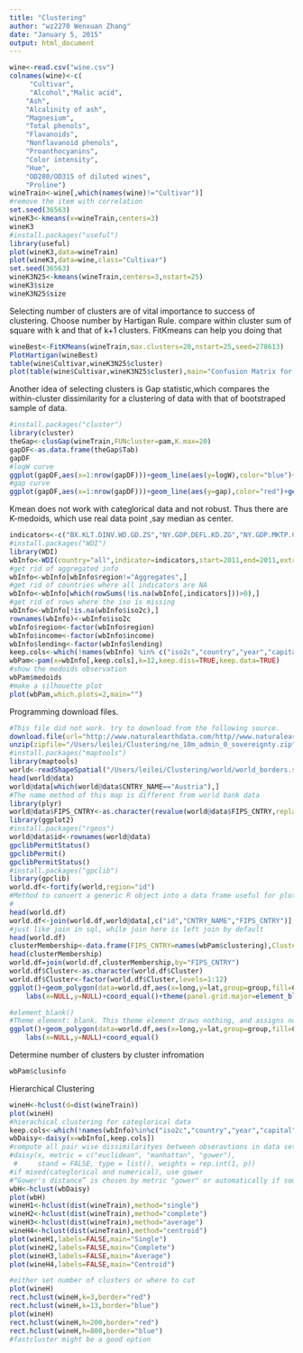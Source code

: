 ```yaml
---
title: "Clustering"
author: "wz2270 Wenxuan Zhang"
date: "January 5, 2015"
output: html_document
---
```


```r
wine<-read.csv("wine.csv")
colnames(wine)<-c(
     "Cultivar",
     "Alcohol","Malic acid",
 	"Ash",
	"Alcalinity of ash",  
 	"Magnesium",
	"Total phenols",
 	"Flavanoids",
 	"Nonflavanoid phenols",
 	"Proanthocyanins",
	"Color intensity",
 	"Hue",
 	"OD280/OD315 of diluted wines",
 	"Proline")
wineTrain<-wine[,which(names(wine)!="Cultivar")]
#remove the item with correlation
set.seed(36563)
wineK3<-kmeans(x=wineTrain,centers=3)
wineK3
#install.packages("useful")
library(useful)
plot(wineK3,data=wineTrain)
plot(wineK3,data=wine,class="Cultivar")
set.seed(36563)
wineK3N25<-kmeans(wineTrain,centers=3,nstart=25)
wineK3$size
wineK3N25$size
```
Selecting number of clusters are of vital importance to success of clustering.
Choose number by Hartigan Rule.
compare within cluster sum of square with k and that of k+1 clusters.
FitKmeans can help you doing that
```r
wineBest<-FitKMeans(wineTrain,max.clusters=20,nstart=25,seed=278613)
PlotHartigan(wineBest)
table(wine$Cultivar,wineK3N25$cluster)
plot(table(wine$Cultivar,wineK3N25$cluster),main="Confusion Matrix for Wine Clustering",xlab="Cultivar",ylab="Cluster")
```
Another idea of selecting clusters is Gap statistic,which compares the within-cluster dissimilarity for a clustering of data with that of bootstraped sample of data.
```r
#install.packages("cluster")
library(cluster)
theGap<-clusGap(wineTrain,FUNcluster=pam,K.max=20)
gapDF<-as.data.frame(theGap$Tab)
gapDF
#logW curve
ggplot(gapDF,aes(x=1:nrow(gapDF)))+geom_line(aes(y=logW),color="blue")+geom_point(aes(y=logW),color="blue")+geom_line(aes(y=E.logW),color="green")+geom_point(aes(y=E.logW),color="green")+labs(x="Number of Clusters")
#gap curve
ggplot(gapDF,aes(x=1:nrow(gapDF)))+geom_line(aes(y=gap),color="red")+geom_point(aes(y=gap),color="red")+geom_errorbar(aes(ymin=gap-SE.sim,ymax=gap+SE.sim),color="red")+labs(x="Number of Clusters",y="Gap")
```
Kmean does not work with categlorical data and not robust. Thus there are K-medoids, which use real data point ,say median as center.
```r
indicators<-c("BX.KLT.DINV.WD.GD.ZS","NY.GDP.DEFL.KD.ZG","NY.GDP.MKTP.CD","NY.GDP.MKTP.KD.ZG","NY.GDP.PCAP.CD","NY.GDP.PCAP.KD.ZG","TG.VAL.TOTL.GD.ZS")
#install.packages("WDI")
library(WDI)
wbInfo<-WDI(country="all",indicator=indicators,start=2011,end=2011,extra=TRUE)
#get rid of aggregated info
wbInfo<-wbInfo[wbInfo$region!="Aggregates",]
#get rid of countries where all indicators are NA
wbInfo<-wbInfo[which(rowSums(!is.na(wbInfo[,indicators]))>0),]
#get rid of rows where the iso is missing
wbInfo<-wbInfo[!is.na(wbInfo$iso2c),]
rownames(wbInfo)<-wbInfo$iso2c
wbInfo$region<-factor(wbInfo$region)
wbInfo$income<-factor(wbInfo$income)
wbInfo$lending<-factor(wbInfo$lending)
keep.cols<-which(!names(wbInfo) %in% c("iso2c","country","year","capital","iso3c"))
wbPam<-pam(x=wbInfo[,keep.cols],k=12,keep.diss=TRUE,keep.data=TRUE)
#show the medoids observation
wbPam$medoids
#make a silhouette plot
plot(wbPam,which.plots=2,main="")
```
Programming download files.
```r
#This file did not work. try to download from the following source.
download.file(url="http://www.naturalearthdata.com/http//www.naturalearthdata.com/download/10m/cultural/ne_10m_admin_0_sovereignty.zip",destfile="/Users/leilei/Clustering/ne_10m_admin_0_sovereignty.zip",method="curl")
unzip(zipfile="/Users/leilei/Clustering/ne_10m_admin_0_sovereignty.zip",exdir="/Users/leilei/Clustering/maps")
#install.packages("maptools")
library(maptools)
world<-readShapeSpatial("/Users/leilei/Clustering/world/world_borders.shp")
head(world@data)
world@data[which(world@data$CNTRY_NAME=="Austria"),]
#The name method of this map is different from world bank data 
library(plyr)
world@data$FIPS_CNTRY<-as.character(revalue(world@data$FIPS_CNTRY,replace=c(AS="AU",VM="VN",BM="MM",SP="ES",PO="PT",IC="IL",SF="ZA",TU="TR",IZ="IQ",UK="GB",EI="IE",SU="SD",MA="MG",MO="MA",JA="JP",SW="SE",SN="SG")))
library(ggplot2)
#install.packages("rgeos")
world@data$id<-rownames(world@data)
gpclibPermitStatus()
gpclibPermit()
gpclibPermitStatus()
#install.packages("gpclib")
library(gpclib)
world.df<-fortify(world,region="id")
#Method to convert a generic R object into a data frame useful for plotting. Takes its name from the idea of fortifying the original data with model fit statistics, and vice versa.
#
head(world.df)
world.df<-join(world.df,world@data[,c("id","CNTRY_NAME","FIPS_CNTRY")],by="id")
#just like join in sql, while join here is left join by default
head(world.df)
clusterMembership<-data.frame(FIPS_CNTRY=names(wbPam$clustering),Cluster=wbPam$clustering,stringsAsFactors=FALSE)
head(clusterMembership)
world.df=join(world.df,clusterMembership,by="FIPS_CNTRY")
world.df$Cluster<-as.character(world.df$Cluster)
world.df$Cluster<-factor(world.df$Cluster,levels=1:12)
ggplot()+geom_polygon(data=world.df,aes(x=long,y=lat,group=group,fill=Cluster,color=Cluster))+
    labs(x=NULL,y=NULL)+coord_equal()+theme(panel.grid.major=element_blank(),panel.grid.minor=element_blank(),axis.text.x=element_blank(),axis.text.y=element_blank(),axis.ticks=element_blank(),panel.background=element_blank())

#element_blank()
#Theme element: blank. This theme element draws nothing, and assigns no space
ggplot()+geom_polygon(data=world.df,aes(x=long,y=lat,group=group,fill=Cluster,color=Cluster))+
    labs(x=NULL,y=NULL)+coord_equal()
```
Determine number of clusters by cluster infromation
```r
wbPam$clusinfo
```
Hierarchical Clustering
```r
wineH<-hclust(d=dist(wineTrain))
plot(wineH)
#hierachical clustering for categlorical data
keep.cols<-which(!names(wbInfo)%in%c("iso2c","country","year","capital","iso3c"))
wbDaisy<-daisy(x=wbInfo[,keep.cols])
#compute all pair wise dissimilarityes between obseravtions in data set.
#daisy(x, metric = c("euclidean", "manhattan", "gower"),
 #     stand = FALSE, type = list(), weights = rep.int(1, p))
#if mixed(categlorical and numerical), use gower
#“Gower's distance” is chosen by metric "gower" or automatically if some columns of x are not numeric. Also known as Gower's coefficient (1971), expressed as a dissimilarity, this implies that a particular standardisation will be applied to each variable, and the “distance” between two units is the sum of all the variable-specific distances, see the details section.
wbH<-hclust(wbDaisy)
plot(wbH)
wineH1<-hclust(dist(wineTrain),method="single")
wineH2<-hclust(dist(wineTrain),method="complete")
wineH3<-hclust(dist(wineTrain),method="average")
wineH4<-hclust(dist(wineTrain),method="centroid")
plot(wineH1,labels=FALSE,main="Single")
plot(wineH2,labels=FALSE,main="Complete")
plot(wineH3,labels=FALSE,main="Average")
plot(wineH4,labels=FALSE,main="Centroid")

#either set number of clusters or where to cut
plot(wineH)
rect.hclust(wineH,k=3,border="red")
rect.hclust(wineH,k=13,border="blue")
plot(wineH)
rect.hclust(wineH,h=200,border="red")
rect.hclust(wineH,h=800,border="blue")
#fastcluster might be a good option
```





